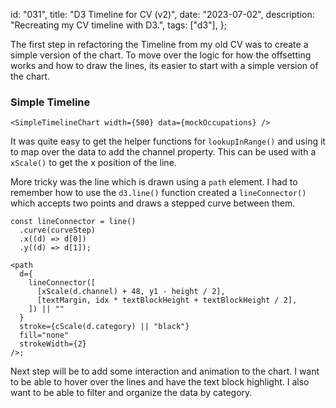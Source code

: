   id: "031",
  title: "D3 Timeline for CV (v2)",
  date: "2023-07-02",
  description: "Recreating my CV timeline with D3.",
  tags: ["d3"],
};


The first step in refactoring the Timeline from my old CV was to create a simple
version of the chart. To move over the logic for how the offsetting works and
how to draw the lines, its easier to start with a simple version of the chart.

### Simple Timeline

    <SimpleTimelineChart width={500} data={mockOccupations} />

It was quite easy to get the helper functions for `lookupInRange()` and using it
to map over the data to add the channel property. This can be used with a
`xScale()` to get the x position of the line.

More tricky was the line which is drawn using a `path` element. I had to
remember how to use the `d3.line()` function created a `lineConnector()` which
accepts two points and draws a stepped curve between them.

```tsx
const lineConnector = line()
  .curve(curveStep)
  .x((d) => d[0])
  .y((d) => d[1]);

<path
  d={
    lineConnector([
      [xScale(d.channel) + 48, y1 - height / 2],
      [textMargin, idx * textBlockHeight + textBlockHeight / 2],
    ]) || ""
  }
  stroke={cScale(d.category) || "black"}
  fill="none"
  strokeWidth={2}
/>;
```

Next step will be to add some interaction and animation to the chart. I want to
be able to hover over the lines and have the text block highlight. I also want
to be able to filter and organize the data by category.
